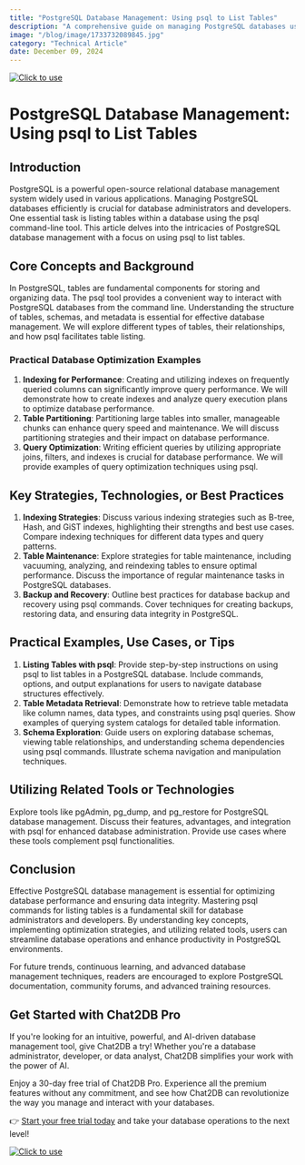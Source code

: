 ```yaml
---
title: "PostgreSQL Database Management: Using psql to List Tables"
description: "A comprehensive guide on managing PostgreSQL databases using psql to list tables, covering key concepts, strategies, practical examples, and tools."
image: "/blog/image/1733732089845.jpg"
category: "Technical Article"
date: December 09, 2024
---
```

[![Click to use](/image/blog/bg/chat2db1.png)](https://app.chat2db.ai/)
# PostgreSQL Database Management: Using psql to List Tables


<Authors date="December 09, 2024">
  <Author name="Ethan Clarke" link="https://chat2db.ai" />
</Authors>

## Introduction
PostgreSQL is a powerful open-source relational database management system widely used in various applications. Managing PostgreSQL databases efficiently is crucial for database administrators and developers. One essential task is listing tables within a database using the psql command-line tool. This article delves into the intricacies of PostgreSQL database management with a focus on using psql to list tables.

## Core Concepts and Background
In PostgreSQL, tables are fundamental components for storing and organizing data. The psql tool provides a convenient way to interact with PostgreSQL databases from the command line. Understanding the structure of tables, schemas, and metadata is essential for effective database management. We will explore different types of tables, their relationships, and how psql facilitates table listing.

### Practical Database Optimization Examples
1. **Indexing for Performance**: Creating and utilizing indexes on frequently queried columns can significantly improve query performance. We will demonstrate how to create indexes and analyze query execution plans to optimize database performance.
2. **Table Partitioning**: Partitioning large tables into smaller, manageable chunks can enhance query speed and maintenance. We will discuss partitioning strategies and their impact on database performance.
3. **Query Optimization**: Writing efficient queries by utilizing appropriate joins, filters, and indexes is crucial for database performance. We will provide examples of query optimization techniques using psql.

## Key Strategies, Technologies, or Best Practices
1. **Indexing Strategies**: Discuss various indexing strategies such as B-tree, Hash, and GiST indexes, highlighting their strengths and best use cases. Compare indexing techniques for different data types and query patterns.
2. **Table Maintenance**: Explore strategies for table maintenance, including vacuuming, analyzing, and reindexing tables to ensure optimal performance. Discuss the importance of regular maintenance tasks in PostgreSQL databases.
3. **Backup and Recovery**: Outline best practices for database backup and recovery using psql commands. Cover techniques for creating backups, restoring data, and ensuring data integrity in PostgreSQL.

## Practical Examples, Use Cases, or Tips
1. **Listing Tables with psql**: Provide step-by-step instructions on using psql to list tables in a PostgreSQL database. Include commands, options, and output explanations for users to navigate database structures effectively.
2. **Table Metadata Retrieval**: Demonstrate how to retrieve table metadata like column names, data types, and constraints using psql queries. Show examples of querying system catalogs for detailed table information.
3. **Schema Exploration**: Guide users on exploring database schemas, viewing table relationships, and understanding schema dependencies using psql commands. Illustrate schema navigation and manipulation techniques.

## Utilizing Related Tools or Technologies
Explore tools like pgAdmin, pg_dump, and pg_restore for PostgreSQL database management. Discuss their features, advantages, and integration with psql for enhanced database administration. Provide use cases where these tools complement psql functionalities.

## Conclusion
Effective PostgreSQL database management is essential for optimizing database performance and ensuring data integrity. Mastering psql commands for listing tables is a fundamental skill for database administrators and developers. By understanding key concepts, implementing optimization strategies, and utilizing related tools, users can streamline database operations and enhance productivity in PostgreSQL environments.

For future trends, continuous learning, and advanced database management techniques, readers are encouraged to explore PostgreSQL documentation, community forums, and advanced training resources.


## Get Started with Chat2DB Pro

If you're looking for an intuitive, powerful, and AI-driven database management tool, give Chat2DB a try! Whether you're a database administrator, developer, or data analyst, Chat2DB simplifies your work with the power of AI.

Enjoy a 30-day free trial of Chat2DB Pro. Experience all the premium features without any commitment, and see how Chat2DB can revolutionize the way you manage and interact with your databases.

👉 [Start your free trial today](https://app.chat2db.ai/) and take your database operations to the next level!

[![Click to use](/image/blog/bg/chat2db.jpg)](https://app.chat2db.ai/)